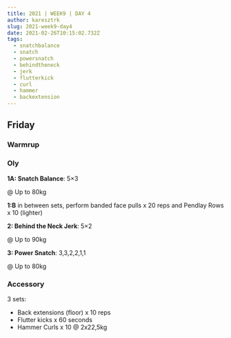 ```yaml
---
title: 2021 | WEEK9 | DAY 4
author: karesztrk
slug: 2021-week9-day4
date: 2021-02-26T10:15:02.732Z
tags:
  - snatchbalance
  - snatch
  - powersnatch
  - behindtheneck
  - jerk
  - flutterkick
  - curl
  - hammer
  - backextension
---
```


## Friday

### Warmrup

### Oly

**1A: Snatch Balance**: 5×3

@ Up to 80kg

**1:B** in between sets, perform banded face pulls x 20 reps and Pendlay Rows x 10 (lighter)

**2: Behind the Neck Jerk**: 5×2

@ Up to 90kg

**3: Power Snatch**: 3,3,2,2,1,1

@ Up to 80kg

### Accessory

3 sets:

- Back extensions (floor) x 10 reps
- Flutter kicks x 60 seconds
- Hammer Curls x 10 @ 2x22,5kg
